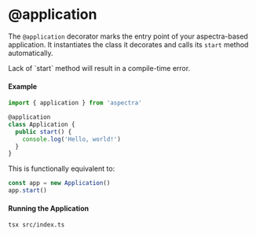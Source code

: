 
# @application

The `@application` decorator marks the entry point of your aspectra-based
application. It instantiates the class it decorates and calls its `start`
method automatically.

<Callout type="info" emoji="ℹ️">
  Lack of `start` method will result in a compile-time error.
</Callout>

#### Example

```typescript filename="src/index.ts"
import { application } from 'aspectra'

@application
class Application {
  public start() {
    console.log('Hello, world!')
  }
}
```

This is functionally equivalent to:

```javascript
const app = new Application()
app.start()
```

#### Running the Application

```bash
tsx src/index.ts
```
